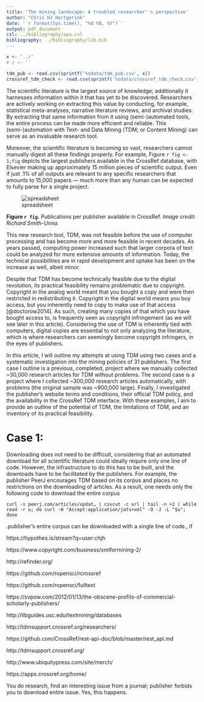 ```yaml
---
title: 'The mining landscape: A troubled researcher''s perspective'
author: "Chris HJ Hartgerink"
date: '`r format(Sys.time(), "%d %B, %Y")`'
output: pdf_document
csl: ../bibliography/apa.csl
bibliography: ../bibliography/lib.bib
---
```


<!--- A submission for LIBER journal
https://www.liberquarterly.eu/about/submissions/ 

Markdown citations:

pandoc -s -S --bibliography biblio.bib --filter pandoc-citeproc CITATIONS -o example24a.html

pandoc -s -S --bibliography biblio.json --filter pandoc-citeproc --csl chicago-fullnote-bibliography.csl CITATIONS -o example24b.html

pandoc -s -S --bibliography biblio.yaml --filter pandoc-citeproc --csl ieee.csl CITATIONS -t man -o example24c.1

---->

<!--- 
Case studies present in depth studies of particular situations in an illustrative way, without restricting themselves to a single research procedure. A case study records the practices of the profession by narrowing down a very broad field of research into one, real-world topic and providing factual evidence and revealing facts or information otherwise ignored or unknown. While critical judgment and organization of the material are required, generally, writers should stick to the facts by providing a fairly modest and honest record of the events. With a short introduction, a case study should provide an explanation, why is the given case particularly interesting. The case study has to contain the most important information obtained about it, followed by a plan for analysing the problem at hand and the options to solve it. 
--->

```r
x <- '../'
# x <- ''

tdm_pub <- read.csv(sprintf('%sdata/tdm_pub.csv', x))
crossref_tdm_check <- read.csv(sprintf('%sdata/crossref_tdm_check.csv', x))

```

The scientific literature is the largest source of knowledge; additionally it harnesses information within it that has yet to be discovered. Researchers are actively working on extracting this value by conducting, for example, statistical meta-analyses, narrative literature reviews, and archival studies. By extracting that same information from it using (semi-)automated tools, the  entire process can be made more efficient and reliable. This (semi-)automation with Text- and Data Mining (TDM; or Content Mining) can serve as an invaluable research tool.

Moreover, the scientific literature is becoming so vast, researchers cannot manually digest all these findings properly. For example, Figure `r fig <- 1;fig` depicts the largest publishers available in the CrossRef database, with Elsevier making up approximately 15 million pieces of scientific output. Even if just .1\% of all outputs are relevant to any specific researchers that amounts to 15,000 papers --- much more than any human can be expected to fully parse for a single project.

![spreadsheet](../figures/Pasted image at 2016_05_02 17_18.png)

**Figure `r fig`.** Publications per publisher available in CrossRef. *Image credit: Richard Smith-Unna.*

This new research tool, TDM, was not feasible before the use of computer processing and has become more and more feasible in recent decades. As years passed, computing power increased such that larger corpora of text could be analyzed for more extensive amounts of information. Today, the technical possibilities are in rapid development and uptake has been on the increase as well, albeit minor.

Despite that TDM has become technically feasible due to the digital revolution, its practical feasibility remains problematic due to copyright. Copyright in the analog world meant that you bought a copy and were then restricted in redistributing it. Copyright in the digital world means you buy access, but you inherently need to copy to make use of that access [@doctorow2014]. As such, creating many copies of that which you have bought access to, is frequently seen as copyright infringement (as we will see later in this article). Considering the use of TDM is inherently tied with computers, digital copies are essential to not only analyzing the literature, which is where researchers can seemingly become copyright infringers, in the eyes of publishers. 

In this article, I will outline my attempts at using TDM using two cases and a systematic investigation into the mining policies of 31 publishers. The first case I outline is a previous, completed, project where we manually collected ~30,000 research articles for TDM without problems. The second case is a project where I collected ~300,000 research articles automatically, with problems (the original sample was ~900,000 large). Finally, I investigated the publisher's website terms and conditions, their official TDM policy, and the availability in the CrossRef TDM interface. With these examples, I aim to provide an outline of the potential of TDM, the limitations of TDM, and an inventory of its practical feasibility.

# Case 1: 

Downloading does not need to be difficult, considering that an automated download for all scientific literature could ideally require only one line of code. However, the infrastructure to do this has to be built, and the downloads have to be facilitated by the publishers. For example, the publisher PeerJ encourages TDM based on its corpus and places no restrictions on the downloading of articles. As a result, one needs only the following code to download the entire corpus

`curl -s peerj.com/articles/updat… | csvcut -c url | tail -n +2 | while read -r u; do curl -H "Accept:application/jats+xml" -O -J -L "$u"; done`

.publisher's entire corpus can be downloaded with a single line of code., if 


https://hypothes.is/stream?q=user:chjh

https://www.copyright.com/business/xmlformining-2/

http://refinder.org/

https://github.com/ropensci/rcrossref

https://github.com/ropensci/fulltext

https://svpow.com/2012/01/13/the-obscene-profits-of-commercial-scholarly-publishers/

http://libguides.usc.edu/textmining/databases

http://tdmsupport.crossref.org/researchers/

https://github.com/CrossRef/rest-api-doc/blob/master/rest_api.md

http://tdmsupport.crossref.org/

http://www.ubiquitypress.com/site/merch/

https://apps.crossref.org/home/


You do research, find an interesting issue from a journal; publisher forbids you to download entire issue. Yes, this happens. 



# 
